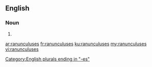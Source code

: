==English==

===Noun===
{{head|en|noun plural form}}

# {{plural of|ranunculus|lang=en}}

[[Category:English plurals ending in "-es"]]

[[ar:ranunculuses]]
[[fr:ranunculuses]]
[[ku:ranunculuses]]
[[my:ranunculuses]]
[[vi:ranunculuses]]